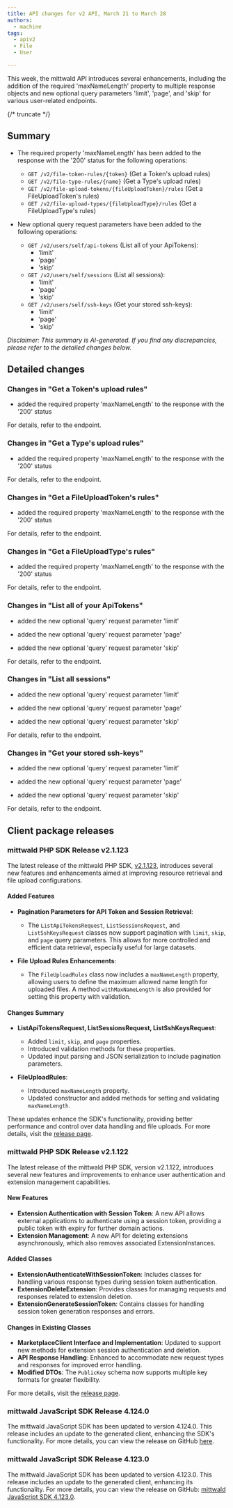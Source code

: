 ```yaml
---
title: API changes for v2 API, March 21 to March 28
authors:
  - machine
tags:
  - apiv2
  - File
  - User

---
```



This week, the mittwald API introduces several enhancements, including the addition of the required 'maxNameLength' property to multiple response objects and new optional query parameters 'limit', 'page', and 'skip' for various user-related endpoints.

{/* truncate */}



## Summary


- The required property 'maxNameLength' has been added to the response with the '200' status for the following operations:
  - `GET /v2/file-token-rules/{token}` (Get a Token's upload rules)
  - `GET /v2/file-type-rules/{name}` (Get a Type's upload rules)
  - `GET /v2/file-upload-tokens/{fileUploadToken}/rules` (Get a FileUploadToken's rules)
  - `GET /v2/file-upload-types/{fileUploadType}/rules` (Get a FileUploadType's rules)

- New optional query request parameters have been added to the following operations:
  - `GET /v2/users/self/api-tokens` (List all of your ApiTokens):
    - 'limit'
    - 'page'
    - 'skip'
  - `GET /v2/users/self/sessions` (List all sessions):
    - 'limit'
    - 'page'
    - 'skip'
  - `GET /v2/users/self/ssh-keys` (Get your stored ssh-keys):
    - 'limit'
    - 'page'
    - 'skip'

_Disclaimer: This summary is AI-generated. If you find any discrepancies, please refer to the detailed changes below._


## Detailed changes



### Changes in "Get a Token's upload rules"


- added the required property 'maxNameLength' to the response with the '200' status


For details, refer to the <OperationLink operation="deprecated-file-get-file-token-rules" apiVersion="v2" /> endpoint.



### Changes in "Get a Type's upload rules"


- added the required property 'maxNameLength' to the response with the '200' status


For details, refer to the <OperationLink operation="deprecated-file-get-file-type-rules" apiVersion="v2" /> endpoint.



### Changes in "Get a FileUploadToken's rules"


- added the required property 'maxNameLength' to the response with the '200' status


For details, refer to the <OperationLink operation="file-get-file-upload-token-rules" apiVersion="v2" /> endpoint.



### Changes in "Get a FileUploadType's rules"


- added the required property 'maxNameLength' to the response with the '200' status


For details, refer to the <OperationLink operation="file-get-file-upload-type-rules" apiVersion="v2" /> endpoint.



### Changes in "List all of your ApiTokens"


- added the new optional 'query' request parameter 'limit'

- added the new optional 'query' request parameter 'page'

- added the new optional 'query' request parameter 'skip'


For details, refer to the <OperationLink operation="user-list-api-tokens" apiVersion="v2" /> endpoint.



### Changes in "List all sessions"


- added the new optional 'query' request parameter 'limit'

- added the new optional 'query' request parameter 'page'

- added the new optional 'query' request parameter 'skip'


For details, refer to the <OperationLink operation="user-list-sessions" apiVersion="v2" /> endpoint.



### Changes in "Get your stored ssh-keys"


- added the new optional 'query' request parameter 'limit'

- added the new optional 'query' request parameter 'page'

- added the new optional 'query' request parameter 'skip'


For details, refer to the <OperationLink operation="user-list-ssh-keys" apiVersion="v2" /> endpoint.




## Client package releases


### mittwald PHP SDK Release v2.1.123

The latest release of the mittwald PHP SDK, [v2.1.123](https://github.com/mittwald/api-client-php/releases/tag/v2.1.123), introduces several new features and enhancements aimed at improving resource retrieval and file upload configurations.

#### Added Features

- **Pagination Parameters for API Token and Session Retrieval**: 
  - The `ListApiTokensRequest`, `ListSessionsRequest`, and `ListSshKeysRequest` classes now support pagination with `limit`, `skip`, and `page` query parameters. This allows for more controlled and efficient data retrieval, especially useful for large datasets.

- **File Upload Rules Enhancements**:
  - The `FileUploadRules` class now includes a `maxNameLength` property, allowing users to define the maximum allowed name length for uploaded files. A method `withMaxNameLength` is also provided for setting this property with validation.

#### Changes Summary

- **ListApiTokensRequest, ListSessionsRequest, ListSshKeysRequest**:
  - Added `limit`, `skip`, and `page` properties.
  - Introduced validation methods for these properties.
  - Updated input parsing and JSON serialization to include pagination parameters.

- **FileUploadRules**:
  - Introduced `maxNameLength` property.
  - Updated constructor and added methods for setting and validating `maxNameLength`.

These updates enhance the SDK's functionality, providing better performance and control over data handling and file uploads. For more details, visit the [release page](https://github.com/mittwald/api-client-php/releases/tag/v2.1.123).

### mittwald PHP SDK Release v2.1.122

The latest release of the mittwald PHP SDK, version v2.1.122, introduces several new features and improvements to enhance user authentication and extension management capabilities. 

#### New Features
- **Extension Authentication with Session Token**: A new API allows external applications to authenticate using a session token, providing a public token with expiry for further domain actions.
- **Extension Management**: A new API for deleting extensions asynchronously, which also removes associated ExtensionInstances.

#### Added Classes
- **ExtensionAuthenticateWithSessionToken**: Includes classes for handling various response types during session token authentication.
- **ExtensionDeleteExtension**: Provides classes for managing requests and responses related to extension deletion.
- **ExtensionGenerateSessionToken**: Contains classes for handling session token generation responses and errors.

#### Changes in Existing Classes
- **MarketplaceClient Interface and Implementation**: Updated to support new methods for extension session authentication and deletion.
- **API Response Handling**: Enhanced to accommodate new request types and responses for improved error handling.
- **Modified DTOs**: The `PublicKey` schema now supports multiple key formats for greater flexibility.

For more details, visit the [release page](https://github.com/mittwald/api-client-php/releases/tag/v2.1.122).

### mittwald JavaScript SDK Release 4.124.0

The mittwald JavaScript SDK has been updated to version 4.124.0. This release includes an update to the generated client, enhancing the SDK's functionality. For more details, you can view the release on GitHub [here](https://github.com/mittwald/api-client-js/releases/tag/4.124.0).

### mittwald JavaScript SDK Release 4.123.0

The mittwald JavaScript SDK has been updated to version 4.123.0. This release includes an update to the generated client, enhancing its functionality. For more details, you can view the release on GitHub: [mittwald JavaScript SDK 4.123.0](https://github.com/mittwald/api-client-js/releases/tag/4.123.0).

